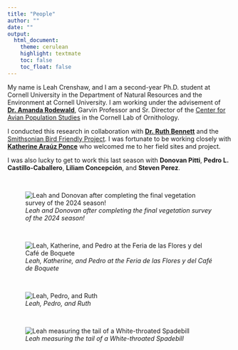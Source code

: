 ```yaml
---
title: "People"
author: ""
date: ""
output: 
  html_document:
    theme: cerulean
    highlight: textmate
    toc: false 
    toc_float: false
---
```


My name is Leah Crenshaw, and I am a second-year Ph.D. student at Cornell University in the Department of Natural Resources and the Environment at Cornell University. I am working under the advisement of [**Dr. Amanda Rodewald**](https://cals.cornell.edu/amanda-d-rodewald), Garvin Professor and Sr. Director of the [Center for Avian Population Studies](https://www.birds.cornell.edu/home/center-for-avian-population-studies/) in the Cornell Lab of Ornithology. 

I conducted this research in collaboration with [**Dr. Ruth Bennett**](https://profiles.si.edu/display/nBennettR8242018) and the [Smithsonian Bird Friendly Project](https://nationalzoo.si.edu/migratory-birds/bird-friendly). I was fortunate to be working closely with [**Katherine Araúz Ponce**](https://warnell.uga.edu/directory/people/katherine-arauz-ponce) who welcomed me to her field sites and project. 

I was also lucky to get to work this last season with **Donovan Pitti**, **Pedro L. Castillo-Caballero**, **Liliam Concepción**, and **Steven  Perez**. 

<br>

![*Leah and Donovan after completing the final vegetation survey of the 2024 season!*](figures/LeahAndDonovan.jpg)

<br>

![*Leah, Katherine, and Pedro at the Feria de las Flores y del Café de Boquete*](figures/Leah Pedro and Katherine.jpg)

<br>

![*Leah, Pedro, and Ruth*](figures/LeahRuthPedro.JPG)

<br>

![*Leah measuring the tail of a White-throated Spadebill*](figures/Leah_WhiteThroatedSpadebill.jpg)




